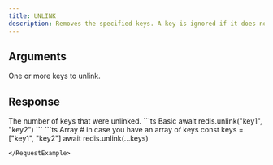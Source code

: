 ```yaml
---
title: UNLINK
description: Removes the specified keys. A key is ignored if it does not exist.
---
```



## Arguments

<ParamField body="keys" type="...string[]" required>
  One or more keys to unlink.
</ParamField>

## Response

<ResponseField type="integer" required>
  The number of keys that were unlinked.
</ResponseField>

<RequestExample>
```ts Basic
await redis.unlink("key1", "key2")
```
```ts Array
# in case you have an array of keys
const keys = ["key1", "key2"]
await redis.unlink(...keys)

```
</RequestExample>
